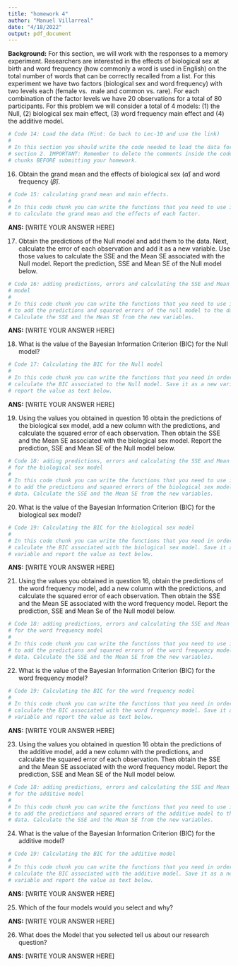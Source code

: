 ```yaml
---
title: "homework 4"
author: "Manuel Villarreal"
date: "4/18/2022"
output: pdf_document
---
```


**Background:** For this section, we will work with the responses to a memory 
experiment. Researchers are interested in the effects of biological sex at birth 
and word frequency (how commonly a word is used in English) on the total number 
of words that can be correctly recalled from a list. For this experiment we have 
two factors (biological sex and word frequency) with two levels each (female vs. 
male and common vs. rare). For each combination of the factor levels we have 20 
observations for a total of 80 participants. For this problem we will consider a 
total of 4 models: (1) the Null, (2) biological sex main effect, (3) word 
frequency main effect and (4) the additive model. 

```r
# Code 14: Load the data (Hint: Go back to Lec-10 and use the link)
#
# In this section you should write the code needed to load the data for
# section 2. IMPORTANT: Remember to delete the comments inside the code 
# chunks BEFORE submitting your homework.
```

16. Obtain the grand mean and the effects of biological sex ($\hat{\alpha}$) and 
word frequency ($\hat{\beta}$).

```r
# Code 15: calculating grand mean and main effects.
#
# In this code chunk you can write the functions that you need to use in order 
# to calculate the grand mean and the effects of each factor.
```

**ANS:** [WRITE YOUR ANSWER HERE]

17. Obtain the predictions of the Null model and add them to the data. Next, 
calculate the error of each observation and add it as a new variable. Use those 
values to calculate the SSE and the Mean SE associated with the Null model. 
Report the prediction, SSE and Mean SE of the Null model below.

```r
# Code 16: adding predictions, errors and calculating the SSE and Mean SE Null
# model
#
# In this code chunk you can write the functions that you need to use in order 
# to add the predictions and squared errors of the null model to the data.
# Calculate the SSE and the Mean SE from the new variables.
```

**ANS:** [WRITE YOUR ANSWER HERE]

18. What is the value of the Bayesian Information Criterion (BIC) for the Null model?

```r
# Code 17: Calculating the BIC for the Null model
#
# In this code chunk you can write the functions that you need in order to 
# calculate the BIC associated to the Null model. Save it as a new variable and 
# report the value as text below.
```

**ANS:** [WRITE YOUR ANSWER HERE]

19. Using the values you obtained in question 16 obtain the predictions of the 
biological sex model, add a new column with the predictions, and calculate the squared error of each observation. Then obtain the SSE and the Mean SE associated with the biological sex model. Report the prediction, SSE and Mean SE of the Null model below.

```r
# Code 18: adding predictions, errors and calculating the SSE and Mean SE
# for the biological sex model
#
# In this code chunk you can write the functions that you need to use in order 
# to add the predictions and squared errors of the biological sex model to the
# data. Calculate the SSE and the Mean SE from the new variables.
```

20. What is the value of the Bayesian Information Criterion (BIC) for the 
biological sex model?

```r
# Code 19: Calculating the BIC for the biological sex model
#
# In this code chunk you can write the functions that you need in order to 
# calculate the BIC associated with the biological sex model. Save it as a new 
# variable and report the value as text below.
```

**ANS:** [WRITE YOUR ANSWER HERE]

21. Using the values you obtained in question 16, obtain the predictions of the 
word frequency model, add a new column with the predictions, and calculate the squared error of each observation. Then obtain the SSE and the Mean SE associated with the word frequency model. Report the prediction, SSE and Mean Se of the Null model below.

```r
# Code 18: adding predictions, errors and calculating the SSE and Mean SE
# for the word frequency model
#
# In this code chunk you can write the functions that you need to use in order 
# to add the predictions and squared errors of the word frequency model to the
# data. Calculate the SSE and the Mean SE from the new variables.
```

22. What is the value of the Bayesian Information Criterion (BIC) for the 
word frequency model?

```r
# Code 19: Calculating the BIC for the word frequency model
#
# In this code chunk you can write the functions that you need in order to 
# calculate the BIC associated with the word frequency model. Save it as a new  
# variable and report the value as text below.
```

**ANS:** [WRITE YOUR ANSWER HERE]

23. Using the values you obtained in question 16 obtain the predictions of the 
additive model, add a new column with the predictions, and calculate the squared
error of each observation. Then obtain the SSE and the Mean SE associated with 
the word frequency model. Report the prediction, SSE and Mean SE of the Null 
model below.

```r
# Code 18: adding predictions, errors and calculating the SSE and Mean SE
# for the additive model
#
# In this code chunk you can write the functions that you need to use in order 
# to add the predictions and squared errors of the additive model to the
# data. Calculate the SSE and the Mean SE from the new variables.
```

24. What is the value of the Bayesian Information Criterion (BIC) for the 
additive model?

```r
# Code 19: Calculating the BIC for the additive model
#
# In this code chunk you can write the functions that you need in order to 
# calculate the BIC associated with the additive model. Save it as a new  
# variable and report the value as text below.
```

**ANS:** [WRITE YOUR ANSWER HERE]

25. Which of the four models would you select and why?

**ANS:** [WRITE YOUR ANSWER HERE]


26. What does the Model that you selected tell us about our research question?

**ANS:** [WRITE YOUR ANSWER HERE]

